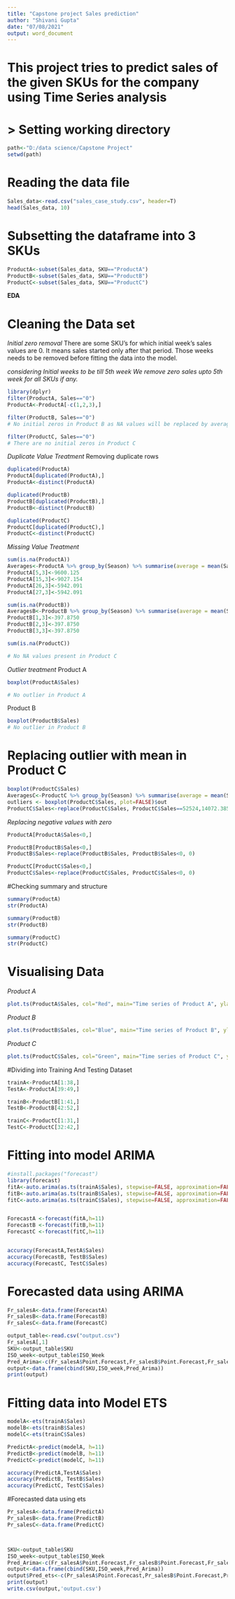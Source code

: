 ---
title: "Capstone project Sales prediction"
author: "Shivani Gupta"
date: "07/08/2021"
output: word_document
---

# This project tries to predict sales of the given SKUs for the company using Time Series analysis

# > Setting working directory

```{r}
path<-"D:/data science/Capstone Project"
setwd(path)
```

# Reading the data file

```{r}
Sales_data<-read.csv("sales_case_study.csv", header=T)
head(Sales_data, 10)

```
# Subsetting the dataframe into 3 SKUs

```{r}
ProductA<-subset(Sales_data, SKU=="ProductA")
ProductB<-subset(Sales_data, SKU=="ProductB")
ProductC<-subset(Sales_data, SKU=="ProductC")

```

**EDA**


# Cleaning the Data set
*Initial zero removal*
There are some SKU’s for which initial week’s sales values are 0. It means sales started only after that period. Those weeks needs to be removed before fitting the data into the model.

*considering Initial weeks to be till 5th week*
*We remove zero sales upto 5th week for all SKUs if any.*
```{r}
library(dplyr)
filter(ProductA, Sales=="0")
ProductA<-ProductA[-c(1,2,3),]

filter(ProductB, Sales=="0")
# No initial zeros in Product B as NA values will be replaced by average on later step

filter(ProductC, Sales=="0")
# There are no initial zeros in Product C
```

*Duplicate Value Treatment*
Removing duplicate rows
```{r}
duplicated(ProductA)
ProductA[duplicated(ProductA),]
ProductA<-distinct(ProductA)

duplicated(ProductB)
ProductB[duplicated(ProductB),]
ProductB<-distinct(ProductB)

duplicated(ProductC)
ProductC[duplicated(ProductC),]
ProductC<-distinct(ProductC)

```

*Missing Value Treatment*


```{r}

sum(is.na(ProductA))
Averages<-ProductA %>% group_by(Season) %>% summarise(average = mean(Sales, na.rm=TRUE))
ProductA[5,3]<-9600.125
ProductA[15,3]<-9027.154
ProductA[26,3]<-5942.091
ProductA[27,3]<-5942.091

sum(is.na(ProductB))
AveragesB<-ProductB %>% group_by(Season) %>% summarise(average = mean(Sales, na.rm=TRUE))
ProductB[1,3]<-397.8750
ProductB[2,3]<-397.8750
ProductB[3,3]<-397.8750

sum(is.na(ProductC))

# No NA values present in Product C
```
*Outlier treatment*
Product A
```{r}
boxplot(ProductA$Sales)

# No outlier in Product A
```

Product B
```{r}

boxplot(ProductB$Sales)
# No outlier in Product B
```

# Replacing outlier with mean in Product C
```{r}

boxplot(ProductC$Sales)
AveragesC<-ProductC %>% group_by(Season) %>% summarise(average = mean(Sales, na.rm=TRUE))
outliers <- boxplot(ProductC$Sales, plot=FALSE)$out
ProductC$Sales<-replace(ProductC$Sales, ProductC$Sales==52524,14072.385)

```

*Replacing negative values with zero*

```{r}
ProductA[ProductA$Sales<0,]

ProductB[ProductB$Sales<0,]
ProductB$Sales<-replace(ProductB$Sales, ProductB$Sales<0, 0)

ProductC[ProductC$Sales<0,]
ProductC$Sales<-replace(ProductC$Sales, ProductC$Sales<0, 0)

```

#Checking summary and structure

```{r}
summary(ProductA)
str(ProductA)

summary(ProductB)
str(ProductB)

summary(ProductC)
str(ProductC)
```
# Visualising Data

*Product A*

```{r}
plot.ts(ProductA$Sales, col="Red", main="Time series of Product A", ylab="Product A sales", xlab="Weeks")
```
*Product B*

```{r}
plot.ts(ProductB$Sales, col="Blue", main="Time series of Product B", ylab="Product B sales", xlab="Weeks")
```
*Product C*

```{r}
plot.ts(ProductC$Sales, col="Green", main="Time series of Product C", ylab="Product C sales", xlab="Weeks")

```

#Dividing into Training And Testing Dataset

```{r}

trainA<-ProductA[1:38,]
TestA<-ProductA[39:49,]

trainB<-ProductB[1:41,]
TestB<-ProductB[42:52,]

trainC<-ProductC[1:31,]
TestC<-ProductC[32:42,]
```

# Fitting into model ARIMA

```{r}

#install.packages("forecast")
library(forecast)
fitA<-auto.arima(as.ts(trainA$Sales), stepwise=FALSE, approximation=FALSE)
fitB<-auto.arima(as.ts(trainB$Sales), stepwise=FALSE, approximation=FALSE)
fitC<-auto.arima(as.ts(trainC$Sales), stepwise=FALSE, approximation=FALSE)


ForecastA <-forecast(fitA,h=11)
ForecastB <-forecast(fitB,h=11)
ForecastC <-forecast(fitC,h=11)


accuracy(ForecastA,TestA$Sales)
accuracy(ForecastB, TestB$Sales)
accuracy(ForecastC, TestC$Sales)

```
# Forecasted data using ARIMA

```{r}

Fr_salesA<-data.frame(ForecastA)
Fr_salesB<-data.frame(ForecastB)
Fr_salesC<-data.frame(ForecastC)

output_table<-read.csv("output.csv")
Fr_salesA[,1]
SKU<-output_table$SKU
ISO_week<-output_table$ISO_Week
Pred_Arima<-c(Fr_salesA$Point.Forecast,Fr_salesB$Point.Forecast,Fr_salesC$Point.Forecast)
output<-data.frame(cbind(SKU,ISO_week,Pred_Arima))
print(output)
```

# Fitting data into Model ETS


```{r}
modelA<-ets(trainA$Sales)
modelB<-ets(trainB$Sales)
modelC<-ets(trainC$Sales)

PredictA<-predict(modelA, h=11)
PredictB<-predict(modelB, h=11)
PredictC<-predict(modelC, h=11)

accuracy(PredictA,TestA$Sales)
accuracy(PredictB, TestB$Sales)
accuracy(PredictC, TestC$Sales)

```
#Forecasted data using ets


```{r}
Pr_salesA<-data.frame(PredictA)
Pr_salesB<-data.frame(PredictB)
Pr_salesC<-data.frame(PredictC)



SKU<-output_table$SKU
ISO_week<-output_table$ISO_Week
Pred_Arima<-c(Fr_salesA$Point.Forecast,Fr_salesB$Point.Forecast,Fr_salesC$Point.Forecast)
output<-data.frame(cbind(SKU,ISO_week,Pred_Arima))
output$Pred_ets<-c(Pr_salesA$Point.Forecast,Pr_salesB$Point.Forecast,Pr_salesC$Point.Forecast)
print(output)
write.csv(output,'output.csv')
```

